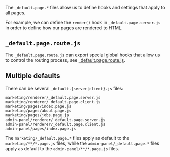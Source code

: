 The `_default.page.*` files allow us to define hooks and settings that apply to all pages.

For example, we can define the `render()` hook in `_default.page.server.js` in order to define how our pages are rendered to HTML.

## `_default.page.route.js`

The `_default.page.route.js` can export special global hooks that allow us to control the routing process,
see [_default.page.route.js](/_default.page.route.js).

## Multiple defaults

There can be several `_default.{server|client}.js` files:

```
marketing/renderer/_default.page.server.js
marketing/renderer/_default.page.client.js
marketing/pages/index.page.js
marketing/pages/about.page.js
marketing/pages/jobs.page.js
admin-panel/renderer/_default.page.server.js
admin-panel/renderer/_default.page.client.js
admin-panel/pages/index.page.js
```

The `marketing/_default.page.*` files apply as default to the `marketing/**/*.page.js` files, while
the `admin-panel/_default.page.*` files apply as default to the `admin-panel/**/*.page.js` files.
